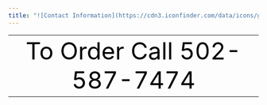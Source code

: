 ```yaml
---
title: "![Contact Information](https://cdn3.iconfinder.com/data/icons/gray-toolbar-3/512/call-512.png)"
---
```

<table style='margin-left: auto; margin-right: auto; width: 100%'><tr style='text-align: center'><td><font color=black size=36>To Order Call 502-587-7474</font></td></tr></table>
